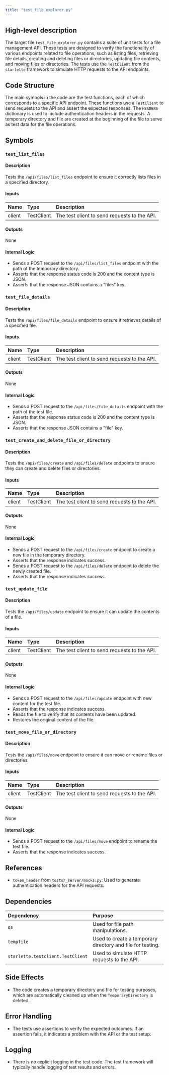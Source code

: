 ```yaml
---
title: "test_file_explorer.py"
---
```


## High-level description

The target file `test_file_explorer.py` contains a suite of unit tests for a file management API. These tests are designed to verify the functionality of various endpoints related to file operations, such as listing files, retrieving file details, creating and deleting files or directories, updating file contents, and moving files or directories. The tests use the `TestClient` from the `starlette` framework to simulate HTTP requests to the API endpoints.

## Code Structure

The main symbols in the code are the test functions, each of which corresponds to a specific API endpoint. These functions use a `TestClient` to send requests to the API and assert the expected responses. The `HEADERS` dictionary is used to include authentication headers in the requests. A temporary directory and file are created at the beginning of the file to serve as test data for the file operations.

## Symbols

### `test_list_files`
#### Description
Tests the `/api/files/list_files` endpoint to ensure it correctly lists files in a specified directory.

#### Inputs
| Name   | Type        | Description                  |
|:-------|:------------|:-----------------------------|
| client | TestClient  | The test client to send requests to the API. |

#### Outputs
None

#### Internal Logic
- Sends a POST request to the `/api/files/list_files` endpoint with the path of the temporary directory.
- Asserts that the response status code is 200 and the content type is JSON.
- Asserts that the response JSON contains a "files" key.

### `test_file_details`
#### Description
Tests the `/api/files/file_details` endpoint to ensure it retrieves details of a specified file.

#### Inputs
| Name   | Type        | Description                  |
|:-------|:------------|:-----------------------------|
| client | TestClient  | The test client to send requests to the API. |

#### Outputs
None

#### Internal Logic
- Sends a POST request to the `/api/files/file_details` endpoint with the path of the test file.
- Asserts that the response status code is 200 and the content type is JSON.
- Asserts that the response JSON contains a "file" key.

### `test_create_and_delete_file_or_directory`
#### Description
Tests the `/api/files/create` and `/api/files/delete` endpoints to ensure they can create and delete files or directories.

#### Inputs
| Name   | Type        | Description                  |
|:-------|:------------|:-----------------------------|
| client | TestClient  | The test client to send requests to the API. |

#### Outputs
None

#### Internal Logic
- Sends a POST request to the `/api/files/create` endpoint to create a new file in the temporary directory.
- Asserts that the response indicates success.
- Sends a POST request to the `/api/files/delete` endpoint to delete the newly created file.
- Asserts that the response indicates success.

### `test_update_file`
#### Description
Tests the `/api/files/update` endpoint to ensure it can update the contents of a file.

#### Inputs
| Name   | Type        | Description                  |
|:-------|:------------|:-----------------------------|
| client | TestClient  | The test client to send requests to the API. |

#### Outputs
None

#### Internal Logic
- Sends a POST request to the `/api/files/update` endpoint with new content for the test file.
- Asserts that the response indicates success.
- Reads the file to verify that its contents have been updated.
- Restores the original content of the file.

### `test_move_file_or_directory`
#### Description
Tests the `/api/files/move` endpoint to ensure it can move or rename files or directories.

#### Inputs
| Name   | Type        | Description                  |
|:-------|:------------|:-----------------------------|
| client | TestClient  | The test client to send requests to the API. |

#### Outputs
None

#### Internal Logic
- Sends a POST request to the `/api/files/move` endpoint to rename the test file.
- Asserts that the response indicates success.

## References

- `token_header` from `tests/_server/mocks.py`: Used to generate authentication headers for the API requests.

## Dependencies

| Dependency | Purpose |
|:-----------|:--------|
| `os` | Used for file path manipulations. |
| `tempfile` | Used to create a temporary directory and file for testing. |
| `starlette.testclient.TestClient` | Used to simulate HTTP requests to the API. |

## Side Effects

- The code creates a temporary directory and file for testing purposes, which are automatically cleaned up when the `TemporaryDirectory` is deleted.

## Error Handling

- The tests use assertions to verify the expected outcomes. If an assertion fails, it indicates a problem with the API or the test setup.

## Logging

- There is no explicit logging in the test code. The test framework will typically handle logging of test results and errors.
